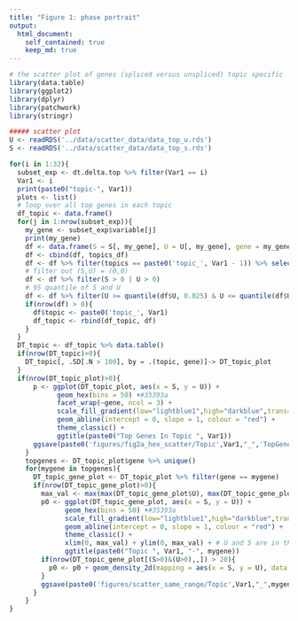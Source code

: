 ```yaml
---
title: "Figure 1: phase portrait"
output:
  html_document:
    self_contained: true
    keep_md: true
---
```

```r
# the scatter plot of genes (spliced versus unspliced) topic specific
library(data.table)
library(ggplot2)
library(dplyr)
library(patchwork)
library(stringr)
```

```r
##### scatter plot
U <- readRDS('../data/scatter_data/data_top_u.rds')
S <- readRDS('../data/scatter_data/data_top_s.rds')
```

```r
for(i in 1:32){
  subset_exp <- dt.delta.top %>% filter(Var1 == i)
  Var1 <- i
  print(paste0("topic-", Var1))
  plots <- list()
  # loop over all top genes in each topic
  df_topic <- data.frame()
  for(j in 1:nrow(subset_exp)){
    my_gene <- subset_exp$variable[j]
    print(my_gene)
    df <- data.frame(S = S[, my_gene], U = U[, my_gene], gene = my_gene)
    df <- cbind(df, topics_df)
    df <- df %>% filter(topics == paste0('topic_', Var1 - 1)) %>% select(c("S","U","gene"))
    # filter out (S,U) = (0,0)
    df <- df %>% filter(S > 0 | U > 0)
    # 95 quantile of S and U
    df <- df %>% filter(U >= quantile(df$U, 0.025) & U <= quantile(df$U, 0.975)) %>% filter(S >= quantile(df$S, 0.025) & S <= quantile(df$S, 0.975))
    if(nrow(df) > 0){
      df$topic <- paste0('topic_', Var1)
      df_topic <- rbind(df_topic, df)
    }
  }
  DT_topic <- df_topic %>% data.table()
  if(nrow(DT_topic)>0){
    DT_topic[, .SD[.N > 100], by = .(topic, gene)]-> DT_topic_plot
  }
  if(nrow(DT_topic_plot)>0){
      p <- ggplot(DT_topic_plot, aes(x = S, y = U)) +
            geom_hex(bins = 50) +#35393a
            facet_wrap(~gene, ncol = 3) +
            scale_fill_gradient(low="lightblue1",high="darkblue",trans="log10") + 
            geom_abline(intercept = 0, slope = 1, colour = "red") +
            theme_classic() +
            ggtitle(paste0("Top Genes In Topic ", Var1))
      ggsave(paste0('figures/fig2a_hex_scatter/Topic',Var1,"_",'TopGenes.pdf'), p)
    }
    topgenes <- DT_topic_plot$gene %>% unique()
    for(mygene in topgenes){
      DT_topic_gene_plot <- DT_topic_plot %>% filter(gene == mygene)
      if(nrow(DT_topic_gene_plot)>0){
        max_val <- max(max(DT_topic_gene_plot$U), max(DT_topic_gene_plot$S))
        p0 <- ggplot(DT_topic_gene_plot, aes(x = S, y = U)) +
              geom_hex(bins = 50) +#35393a
              scale_fill_gradient(low="lightblue1",high="darkblue",trans="log10") + 
              geom_abline(intercept = 0, slope = 1, colour = "red") +
              theme_classic() +
              xlim(0, max_val) + ylim(0, max_val) + # U and S are in the same range
              ggtitle(paste0("Topic ", Var1, "-", mygene))
        if(nrow(DT_topic_gene_plot[(S>0)&(U>0),,]) > 20){
          p0 <- p0 + geom_density_2d(mapping = aes(x = S, y = U), data = DT_topic_gene_plot[(S>0)&(U>0),,], color = "black", alpha = 0.25) 
        }
        ggsave(paste0('figures/scatter_same_range/Topic',Var1,"_",mygene,'.pdf'), p0)
      }
    }
}
```
